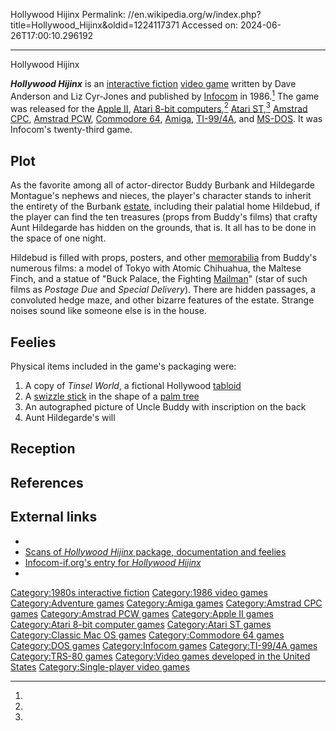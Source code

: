 Hollywood Hijinx
Permalink: //en.wikipedia.org/w/index.php?title=Hollywood_Hijinx&oldid=1224117371
Accessed on: 2024-06-26T17:00:10.296192



------
Hollywood Hijinx
{{more footnotes|date=October 2014}}
{{Infobox video game
|title = Hollywood Hijinx
|image = Hollywood Hijinx box art.jpg
|caption = Cover art
|developer = [[Infocom]]
|publisher = [[Infocom]]
|designer = Dave Anderson<br>Liz Cyr-Jones
|engine = [[Z-machine]]
|released = December 15, 1986
|genre = [[Interactive fiction]]
|modes = [[Single-player]]
|platforms = [[Amiga]], [[Amstrad CPC]], [[Amstrad PCW]], [[Atari 8-bit]], [[Apple II series|Apple II]], [[Atari ST]], [[Commodore 64]], [[MS-DOS]], [[TRS-80]], [[TI-99/4A]], [[Mac (computer)|Mac]]
}}

'''''Hollywood Hijinx''''' is an [[interactive fiction]] [[video game]] written by Dave Anderson and Liz Cyr-Jones and published by [[Infocom]] in 1986.<ref name="giantlist"/> The game was released for the  [[Apple II series|Apple II]], [[Atari 8-bit computers]],<ref name=am_8bit/> [[Atari ST]],<ref name=am_st/> [[Amstrad CPC]], [[Amstrad PCW]], [[Commodore 64]], [[Amiga]], [[TI-99/4A]], and [[MS-DOS]]. It was Infocom's twenty-third game.

==Plot==
As the favorite among all of actor-director Buddy Burbank and Hildegarde Montague's nephews and nieces, the player's character stands to inherit the entirety of the Burbank [[estate (land)|estate]], including their palatial home Hildebud, if the player can find the ten treasures (props from Buddy's films) that crafty Aunt Hildegarde has hidden on the grounds, that is. It all has to be done in the space of one night.

Hildebud is filled with props, posters, and other [[memorabilia]] from Buddy's numerous films: a model of Tokyo with Atomic Chihuahua, the Maltese Finch, and a statue of "Buck Palace, the Fighting [[Mail carrier|Mailman]]" (star of such films as ''Postage Due'' and ''Special Delivery''). There are hidden passages, a convoluted hedge maze, and other bizarre features of the estate. Strange noises sound like someone else is in the house.

== Feelies ==
Physical items included in the game's packaging were:
#A copy of ''Tinsel World'', a fictional Hollywood [[Tabloid (newspaper format)|tabloid]]
#A [[swizzle stick]] in the shape of a [[palm tree]]
#An autographed picture of Uncle Buddy with inscription on the back
#Aunt Hildegarde's will

==Reception==
{{Video game reviews
| award1Pub = ''Computer and Video Games''
| award1 = C+VG Hit<ref>Game review, Computer & Video Games issue 67, May 1987, page 70</ref>
}}

==References==
{{reflist|refs=
<ref name="giantlist">{{cite web|title=The Giant List of Classic Game Programmers|url=https://dadgum.com/giantlist/ |last1=Hague |first1=James}}</ref>
<ref name="am_8bit">{{cite web |title=Atari 400 800 XL XE Hollywood Hijinx |url=http://www.atarimania.com/game-atari-400-800-xl-xe-hollywood-hijinx_2480.html |website=Atari Mania}}</ref>
<ref name="am_st">{{cite web |title=Atari ST Hollywood Hijinx |url=http://www.atarimania.com/game-atari-st-hollywood-hijinx_9565.html |website=Atari Mania}}</ref>
}}

==External links==
* {{Internet Archive game|a2_Hollywood_Hijinx_1986_Infocom_a}}
* [http://gallery.guetech.org/hollywood/hollywood.html Scans of ''Hollywood Hijinx'' package, documentation and feelies]
* [http://www.infocom-if.org/games/hhjinx/hjinx.html Infocom-if.org's entry for ''Hollywood Hijinx'']
* {{IFDB|id=jnfkbgdgopwfqist}}

{{Infocom games}}

[[Category:1980s interactive fiction]]
[[Category:1986 video games]]
[[Category:Adventure games]]
[[Category:Amiga games]]
[[Category:Amstrad CPC games]]
[[Category:Amstrad PCW games]]
[[Category:Apple II games]]
[[Category:Atari 8-bit computer games]]
[[Category:Atari ST games]]
[[Category:Classic Mac OS games]]
[[Category:Commodore 64 games]]
[[Category:DOS games]]
[[Category:Infocom games]]
[[Category:TI-99/4A games]]
[[Category:TRS-80 games]]
[[Category:Video games developed in the United States]]
[[Category:Single-player video games]]